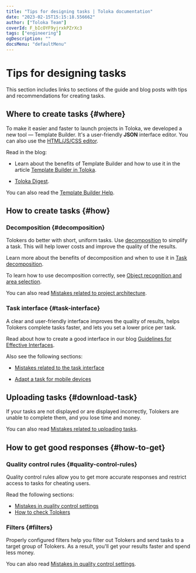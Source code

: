 ```yaml
---
title: "Tips for designing tasks | Toloka documentation"
date: "2023-02-15T15:15:18.556662"
author: ["Toloka Team"]
coverId: F_bIcOYF9yjrxkPZrXc3
tags: ["engineering"]
ogDescription: ""
docsMenu: "defaultMenu"
---
```



# Tips for designing tasks

This section includes links to sections of the guide and blog posts with tips and recommendations for creating tasks.

## Where to create tasks {#where}

To make it easier and faster to launch projects in Toloka, we developed a new tool — Template Builder. It's a user-friendly **JSON** interface editor. You can also use the [HTML/JS/CSS editor](/docs-new/guide/spec).

Read in the blog:

- Learn about the benefits of Template Builder and how to use it in the article [Template Builder in Toloka](https://toloka.ai/blog/template-builder).

- [Toloka Digest](https://toloka.ai/blog/toloka-digest).

You can also read the [Template Builder Help](/docs-new/template-builder/).

## How to create tasks {#how}

### Decomposition {#decomposition}

Tolokers do better with short, uniform tasks. Use [decomposition](/docs-new/glossary#decomposition) to simplify a task. This will help lower costs and improve the quality of the results.

Learn more about the benefits of decomposition and when to use it in [Task decomposition](/docs-new/guide/solution-architecture).

To learn how to use decomposition correctly, see [Object recognition and area selection](/docs-new/tutorials/image-segmentation-overview).

You can also read [Mistakes related to project architecture](/docs-new/guide/frequent-customer-errors#mistakes-architecture).

### Task interface {#task-interface}

A clear and user-friendly interface improves the quality of results, helps Tolokers complete tasks faster, and lets you set a lower price per task.

Read about how to create a good interface in our blog [Guidelines for Effective Interfaces](https://toloka.ai/blog/effective-interface).

Also see the following sections:

- [Mistakes related to the task interface](/docs-new/guide/frequent-customer-errors#interface-mistakes)

- [Adapt a task for mobile devices](/docs-new/guide/mobile)

## Uploading tasks {#download-task}

If your tasks are not displayed or are displayed incorrectly, Tolokers are unable to complete them, and you lose time and money.

You can also read [Mistakes related to uploading tasks](/docs-new/guide/frequent-customer-errors#loading-tasks-mistakes).

## How to get good responses {#how-to-get}

### Quality control rules {#quality-control-rules}

Quality control rules allow you to get more accurate responses and restrict access to tasks for cheating users.

Read the following sections:

- [Mistakes in quality control settings](/docs-new/guide/frequent-customer-errors#quality-control-mistakes)
- [How to check Tolokers](/docs-new/guide/check-performers)

### Filters {#filters}

Properly configured filters help you filter out Tolokers and send tasks to a target group of Tolokers. As a result, you'll get your results faster and spend less money.

You can also read [Mistakes in quality control settings](/docs-new/guide/frequent-customer-errors).

<ContactGuideSupport/>
